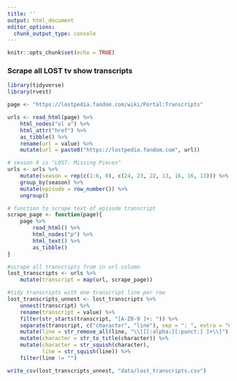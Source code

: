 ---
title: ''
output: html_document
editor_options: 
  chunk_output_type: console
---

```{r setup, include=FALSE}
knitr::opts_chunk$set(echo = TRUE)
```

### Scrape all LOST tv show transcripts

```{r}
library(tidyverse)
library(rvest)
```

```{r}
page <- "https://lostpedia.fandom.com/wiki/Portal:Transcripts"

urls <- read_html(page) %>%
    html_nodes("ol a") %>%
    html_attr("href") %>%
    as_tibble() %>%
    rename(url = value) %>%
    mutate(url = paste0("https://lostpedia.fandom.com", url))

# season 0 is "LOST: Missing Pieces"
urls <- urls %>%
    mutate(season = rep(c(1:6, 0), c(24, 23, 22, 13, 16, 16, 13))) %>%
    group_by(season) %>%
    mutate(episode = row_number()) %>%
    ungroup()

# function to scrape text of episode transcript
scrape_page <- function(page){
    page %>%
        read_html() %>%
        html_nodes("p") %>%
        html_text() %>%
        as_tibble()
}

#scrape all transcripts from in url column
lost_transcripts <- urls %>%
    mutate(transcript = map(url, scrape_page))

#tidy transcripts with one transcript line per row
lost_transcripts_unnest <- lost_transcripts %>%
    unnest(transcript) %>%
    rename(transcript = value) %>%
    filter(str_starts(transcript, "[A-Z0-9 ]+: ")) %>%
    separate(transcript, c("character", "line"), sep = ": ", extra = "merge") %>%
    mutate(line = str_remove_all(line, "\\[[[:alpha:][:punct:] ]+\\]")) %>%
    mutate(character = str_to_title(character)) %>% 
    mutate(character = str_squish(character),
           line = str_squish(line)) %>%
    filter(line != "")
```

```{r}
write_csv(lost_transcripts_unnest, "data/lost_transcripts.csv")
```

